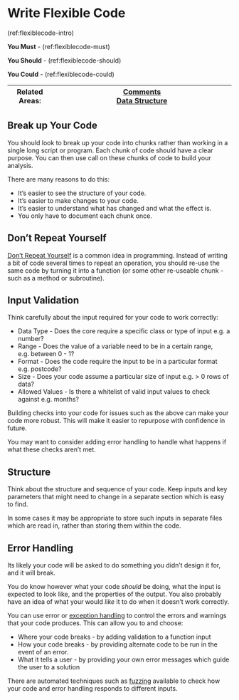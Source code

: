 # Write Flexible Code {#flexible_code}

(ref:flexiblecode-intro)

**You Must** - (ref:flexiblecode-must)

**You Should** - (ref:flexiblecode-should)

**You Could** - (ref:flexiblecode-could)

|Related Areas: 	| [Comments](#comments) <br> [Data Structure](#data_structure) |
|---------------	|------------------------------------------------------------|

## Break up Your Code {#breakup}
You should look to break up your code into chunks rather than working in a single long script or program.
Each chunk of code should have a clear purpose.
You can then use call on these chunks of code to build your analysis.

There are many reasons to do this:

* It's easier to see the structure of your code.  
* It's easier to make changes to your code.
* It's easier to understand what has changed and what the effect is.
* You only have to document each chunk once.

## Don't Repeat Yourself {#dry}
[Don't Repeat Yourself](https://en.wikipedia.org/wiki/Don%27t_repeat_yourself) is a common idea in programming. Instead of writing a bit of code several times to repeat an operation, you should re-use the same code by turning it into a function (or some other re-useable chunk - such as a method or subroutine).

## Input Validation {#input_validation}
Think carefully about the input required for your code to work correctly: 

* Data Type - Does the core require a specific class or type of input e.g. a number?
* Range - Does the value of a variable need to be in a certain range, e.g. between 0 - 1?
* Format - Does the code require the input to be in a particular format e.g. postcode?
* Size - Does your code assume a particular size of input e.g. > 0 rows of data?
* Allowed Values - Is there a whitelist of valid input values to check against e.g. months?

Building checks into your code for issues such as the above can make your code more robust. 
This will make it easier to repurpose with confidence in future. 

You may want to consider adding [error handling]{#error_handling} to handle what happens if what these checks aren't met.

## Structure {#structure}
Think about the structure and sequence of your code. Keep inputs and key parameters that might need to change in a separate section which is easy to find. 

In some cases it may be appropriate to store such inputs in separate files which are read in, rather than storing them within the code.

## Error Handling {#error_handling}
Its likely your code will be asked to do something you didn't design it for, and it will break.

You do know however what your code *should* be doing, what the input is expected to look like, and the properties of the output. You also probably have an idea of what your would *like* it to do when it doesn't work correctly.

You can use error or [exception handling](https://en.wikipedia.org/wiki/Exception_handling_syntax) to control the errors and warnings that your code produces.
This can allow you to and choose:

* Where your code breaks - by adding validation to a function input
* How your code breaks - by providing alternate code to be run in the event of an error.
* What it tells a user - by providing your own error messages which guide the user to a solution

There are automated techniques such as [fuzzing](https://en.wikipedia.org/wiki/Fuzzing) available to check how your code and error handling responds to different inputs.
